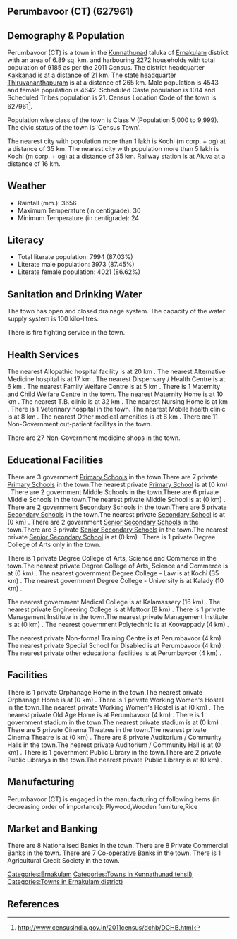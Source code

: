 {{Infobox settlement
| name=Perumbavoor (CT)
| native_name=
| native_name_lang=
| other_name=
| nickname=
| settlement_type=Town
| image_skyline=
| image_alt=
| image_caption=
| pushpin_map=India Kerala
| pushpin_label_position=right
| pushpin_map_alt=
| pushpin_map_caption=Location in Kerala, India
| latd=
| latm=
| lats=
| latNS=
| longd=
| longm=
| longs=
| longEW=
| coordinates_display=inline,title
| subdivision_type=Country
| subdivision_name={{flag|India}}
| subdivision_type1=[[States and territories of India|State]]
| subdivision_name1=Kerala 
| subdivision_type2=[[List of districts of India|District]]
| subdivision_name2=Ernakulam
| subdivision_type3=Tahsil
| subdivision_name3=Kunnathunad
| website=
| established_title=<!-- Established -->
| established_date=
| founder=
| named_for=
| government_type=
| governing_body=
| unit_pref=Metric
| area_footnotes=
| area_rank=
| area_total_km2=6.89
| elevation_footnotes=
| elevation_m=
| population_total=9185
| population_as_of=2011
| population_rank=
| population_density_km2=1333
| population_demonym=
| population_footnotes=
| demographics_type1=Languages=
| demographics1_title1=Official=
| demographics1_info1=[[Malayalam language|Malayalam]]
| timezone1=[[Indian Standard Time|IST]]
| utc_offset1==+5:30
| postal_code_type=[[Postal Index Number|PIN]]
| postal_code=
| area_code_type=Telephone code
| area_code=
| registration_plate=
| blank1_name_sec1=Nearest city
| blank1_info_sec1=[[Kochi (m corp. + og) ]]
| blank2_name_sec1=[[Human sex ratio|Sex ratio]]
| blank2_info_sec1=1021
| blank3_name_sec1=Literacy
| blank3_info_sec1=87.03%
| blank1_name_sec2=[[2011 Census of India|2011 census]] code
| blank1_info_sec2=627961
| footnotes=
}}

== Perumbavoor (CT) (627961) ==

== Demography & Population ==

Perumbavoor (CT) is a town in the [[Kunnathunad]] taluka of [[Ernakulam]] district with an area of 6.89 sq. km. and harbouring 2272 households with total population of 9185 as per the 2011 Census. The district headquarter [[Kakkanad]] is at a distance of 21 km. The state headquarter [[Thiruvananthapuram]] is at a distance of 265 km. Male population is 4543 and female population is 4642. Scheduled Caste population is 1014 and Scheduled Tribes population is 21. Census Location Code of the town is 627961<ref>http://www.censusindia.gov.in/2011census/dchb/DCHB.html</ref>.

Population wise class of the town is Class V (Population 5,000 to 9,999).
The civic status of the town is 'Census Town'.

The nearest city with population more than 1 lakh is Kochi (m corp. + og)  at a distance of 35 km. The nearest city with population more than 5 lakh is Kochi (m corp. + og)  at a distance of 35 km. Railway station is at Aluva at a distance of 16 km.


== Weather ==  
* Rainfall (mm.): 3656 
* Maximum Temperature (in centigrade): 30
* Minimum Temperature (in centigrade): 24


== Literacy ==  
* Total literate population: 7994 (87.03%)
* Literate male population: 3973 (87.45%)
* Literate female population: 4021 (86.62%)


== Sanitation and Drinking Water ==  
The town has open and closed drainage system.
The capacity of the water supply system is 100 kilo-litres.

There is fire fighting service in the town.


== Health Services ==
The nearest Allopathic hospital facility is at 20 km .
The nearest Alternative Medicine hospital is at 17 km .
The nearest Dispensary / Health Centre is at 6 km .
The nearest Family Welfare Centre is at 5 km .
There is 1 Maternity and Child Welfare Centre in the town.
The nearest Maternity Home is at 10 km .
The nearest T.B. clinic is at 32 km .
The nearest Nursing Home is at  km .
There is 1 Veterinary hospital in the town.
The nearest Mobile health clinic is at 8 km .
The nearest Other medical amenities is at 6 km .
There are 11 Non-Government out-patient facilitys in the town.


There are 27 Non-Government medicine shops in the town.


== Educational Facilities ==
There are 3 government [[Primary School]]s in the town.There are 7 private [[Primary School]]s in the town.The nearest private [[Primary School]] is at  (0 km) .
There are 2 government Middle Schools in the town.There are 6 private Middle Schools in the town.The nearest private Middle School is at  (0 km) .
There are 2 government [[Secondary School]]s in the town.There are 5 private [[Secondary School]]s in the town.The nearest private [[Secondary School]] is at  (0 km) .
There are 2 government [[Senior Secondary School]]s in the town.There are 3 private [[Senior Secondary School]]s in the town.The nearest private [[Senior Secondary School]] is at  (0 km) .
There is 1 private Degree College of Arts only in the town. 
 
 
 
 
There is 1 private Degree College of Arts, Science and Commerce in the town.The nearest private Degree College of Arts, Science and Commerce is at  (0 km) .
The nearest government Degree College - Law is at Kochi (35 km) .
The nearest government Degree College - University is at Kalady (10 km) .
 
The nearest government Medical College is at Kalamassery (16 km) .
The nearest private Engineering College is at Mattoor (8 km) .
There is 1 private Management Institute in the town.The nearest private Management Institute is at  (0 km) .
The nearest government Polytechnic is at Koovappady (4 km) .
 
The nearest private Non-formal Training Centre is at Perumbavoor (4 km) .
The nearest private Special School for Disabled is at Perumbavoor (4 km) .
The nearest private other educational facilities is at Perumbavoor (4 km) .


== Facilities ==
There is 1 private Orphanage Home in the town.The nearest private Orphanage Home is at  (0 km) .
There is 1 private Working Women's Hostel in the town.The nearest private Working Women's Hostel is at  (0 km) .
The nearest private Old Age Home is at Perumbavoor (4 km) .
There is 1 government stadium in the town.The nearest private stadium is at  (0 km) .
There are 5 private Cinema Theatres in the town.The nearest private Cinema Theatre is at  (0 km) .
There are 8 private Auditorium / Community Halls in the town.The nearest private Auditorium / Community Hall is at  (0 km) .
There is 1 government Public Library in the town.There are 2 private Public Librarys in the town.The nearest private Public Library is at  (0 km) .


== Manufacturing ==
Perumbavoor (CT) is engaged in the manufacturing of following items (in decreasing order of importance): Plywood,Wooden furniture,Rice


== Market and Banking ==
There are 8 Nationalised Banks in the town.
There are 8 Private Commercial Banks in the town.
There are 7 [[Co-operative Bank]]s in the town.
There is 1 Agricultural Credit Society in the town.



[[Categories:Ernakulam]]
[[Categories:Towns in Kunnathunad tehsil)]]
[[Categories:Towns in Ernakulam district)]]


== References ==
{{Reflist}}


